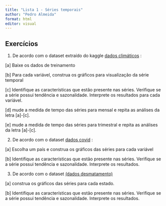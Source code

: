 ```yaml
---
title: "Lista 1 - Séries temporais"
author: "Pedro Almeida"
format: html
editor: visual
---
```


## Exercícios

1.   De acordo com o dataset extraído do kaggle [dados climáticos](https://www.kaggle.com/datasets/sumanthvrao/daily-climate-time-series-data?resource=download) :

\[a\] Baixe os dados de treinamento

\[b\] Para cada variável, construa os gráficos para visualização da série temporal

\[c\] Identifique as características que estão presente nas séries. Verifique se a série possui tendência e sazonalidade. Interprete os resultados para cada variável.

\[d\] mude a medida de tempo das séries para mensal e repita as análises da letra \[a\]-\[c\].

\[e\] mude a medida de tempo das séries para trimestral e repita as análises da letra \[a\]-\[c\].

2.   De acordo com o dataset [dados covid](https://www.kaggle.com/datasets/rsrishav/covid-vaccination-dataset) :

\[a\] Escolha um país e construa os gráficos das séries para cada variável

\[b\] Identifique as características que estão presente nas séries. Verifique se a série possui tendência e sazonalidade. Interprete os resultados.

3.   De acordo com o dataset [(dados desmatamento)](https://www.kaggle.com/datasets/fidelissauro/desmatamento-brasil)

\[a\] construa os gráficos das séries para cada estado.

\[b\] Identifique as características que estão presente nas séries. Verifique se a série possui tendência e sazonalidade. Interprete os resultados.
